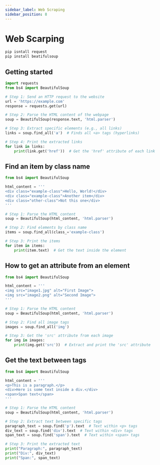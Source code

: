 ```yaml
---
sidebar_label: Web Scraping
sidebar_position: 8
---
```


# Web Scarping

```bash
pip isntall request
pip install beatifulsoup
```

## Getting started

```python
import requests
from bs4 import BeautifulSoup

# Step 1: Send an HTTP request to the website
url = 'https://example.com'
response = requests.get(url)

# Step 2: Parse the HTML content of the webpage
soup = BeautifulSoup(response.text, 'html.parser')

# Step 3: Extract specific elements (e.g., all links)
links = soup.find_all('a')  # Finds all <a> tags (hyperlinks)

# Step 4: Print the extracted links
for link in links:
    print(link.get('href'))  # Get the 'href' attribute of each link

```

## Find an item by class name

```python
from bs4 import BeautifulSoup

html_content = '''
<div class="example-class">Hello, World!</div>
<div class="example-class">Another item</div>
<div class="other-class">Not this one</div>
'''

# Step 1: Parse the HTML content
soup = BeautifulSoup(html_content, 'html.parser')

# Step 2: Find elements by class name
items = soup.find_all(class_='example-class')

# Step 3: Print the items
for item in items:
    print(item.text)  # Get the text inside the element
```

## How to get an attribute from an element

```python
from bs4 import BeautifulSoup

html_content = '''
<img src="image1.jpg" alt="First Image">
<img src="image2.png" alt="Second Image">
'''

# Step 1: Parse the HTML content
soup = BeautifulSoup(html_content, 'html.parser')

# Step 2: Find all image tags
images = soup.find_all('img')

# Step 3: Get the 'src' attribute from each image
for img in images:
    print(img.get('src'))  # Extract and print the 'src' attribute

```

## Get the text between tags

```python
from bs4 import BeautifulSoup

html_content = '''
<p>This is a paragraph.</p>
<div>Here is some text inside a div.</div>
<span>Span text</span>
'''

# Step 1: Parse the HTML content
soup = BeautifulSoup(html_content, 'html.parser')

# Step 2: Extract text between specific tags
paragraph_text = soup.find('p').text  # Text within <p> tags
div_text = soup.find('div').text  # Text within <div> tags
span_text = soup.find('span').text  # Text within <span> tags

# Step 3: Print the extracted text
print("Paragraph:", paragraph_text)
print("Div:", div_text)
print("Span:", span_text)
```
